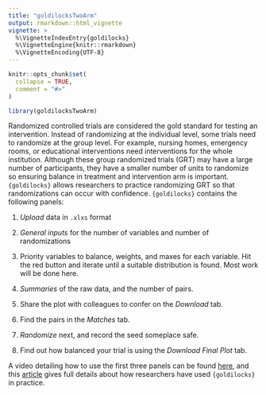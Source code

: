 ```yaml
---
title: "goldilocksTwoArm"
output: rmarkdown::html_vignette
vignette: >
  %\VignetteIndexEntry{goldilocks}
  %\VignetteEngine{knitr::rmarkdown}
  %\VignetteEncoding{UTF-8}
---
```


```r
knitr::opts_chunk$set(
  collapse = TRUE,
  comment = "#>"
)
```

```r
library(goldilocksTwoArm)
```

Randomized controlled trials are considered the gold standard for testing an intervention. Instead of randomizing at the individual level, some trials need to randomize at the group level. For example, nursing homes, emergency rooms, or educational interventions need interventions for the whole institution. Although these group randomized trials (GRT) may have a large number of participants, they have a smaller number of units to randomize so ensuring balance in treatment and intervention arm is important. `{goldilocks}` allows researchers to practice randomizing GRT so that randomizations can occur with confidence. `{goldilocks}` contains the following panels:

1.  *Upload* data in `.xlxs` format

2.  *General inputs* for the number of variables and number of randomizations

3.  Priority variables to balance, weights, and maxes for each variable. Hit the red button and iterate until a suitable distribution is found. Most work will be done here.

4.  *Summaries* of the raw data, and the number of pairs.

5.  Share the plot with colleagues to confer on the *Download* tab.

6.  Find the pairs in the *Matches* tab.

7.  *Randomize* next, and record the seed someplace safe.

8.  Find out how balanced your trial is using the *Download Final Plot* tab.

A video detailing how to use the first three panels can be found [here](https://www.youtube.com/watch?v=GZz7D3OwYKo), and this [article](https://www.sciencedirect.com/science/article/pii/S245186542100048X) gives full details about how researchers have used `{goldilocks}` in practice.
